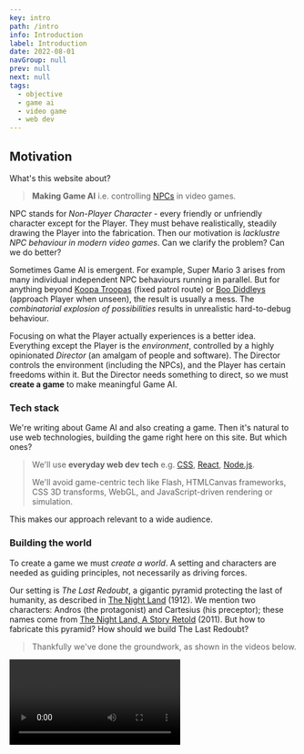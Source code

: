 ```yaml
---
key: intro
path: /intro
info: Introduction
label: Introduction
date: 2022-08-01
navGroup: null
prev: null
next: null
tags:
  - objective
  - game ai
  - video game
  - web dev
---
```



## Motivation

What's this website about?

> **Making Game AI** i.e. controlling [NPCs](https://en.wikipedia.org/wiki/Non-player_character) in video games.

NPC stands for _Non-Player Character_ - 
every friendly or unfriendly character except for the Player.
They must behave realistically, steadily drawing the Player into the fabrication.
Then our motivation is _lacklustre NPC behaviour in modern video games_.
Can we clarify the problem?
Can we do better?

Sometimes Game AI is emergent.
For example, Super Mario 3 arises from many individual independent NPC behaviours running in parallel.
But for anything beyond [Koopa Troopas](https://en.wikipedia.org/wiki/Koopa_Troopa) (fixed patrol route) or [Boo Diddleys](https://en.wikipedia.org/wiki/Boo_(character)) (approach Player when unseen),
the result is usually a mess.
The _combinatorial explosion of possibilities_ results in
unrealistic hard-to-debug behaviour.

Focusing on what the Player actually experiences is a better idea.
Everything except the Player is the _environment_, controlled by a highly opinionated _Director_ (an amalgam of people and software).
The Director controls the environment (including the NPCs), and the Player has certain freedoms within it.
But the Director needs something to direct,
so we must **create a game** to make meaningful Game AI.


### Tech stack

We're writing about Game AI and also creating a game.
Then it's natural to use web technologies, building the game right here on this site.
But which ones?

> We'll use **everyday web dev tech** e.g. [CSS](https://en.wikipedia.org/wiki/CSS), [React](https://en.wikipedia.org/wiki/React_(JavaScript_library)#Functional_components), [Node.js](https://en.wikipedia.org/wiki/Node.js).
>
> We'll avoid game-centric tech like Flash, HTMLCanvas frameworks, CSS 3D transforms, WebGL,
> and JavaScript-driven rendering or simulation.

This makes our approach relevant to a wide audience.


### Building the world

To create a game we must _create a world_.
A setting and characters are needed as guiding principles,
not necessarily as driving forces.

Our setting is _The Last Redoubt_, a gigantic pyramid protecting the last of humanity, as described in [The Night Land](https://en.wikipedia.org/wiki/The_Night_Land) (1912).
We mention two characters: Andros (the protagonist) and Cartesius (his preceptor);
these names come from [The Night Land, A Story Retold](https://en.wikipedia.org/wiki/The_Night_Land#Pastiche,_homages_and_sequels) (2011).
But how to fabricate this pyramid?
How should we build The Last Redoubt?

> Thankfully we've done the groundwork, as shown in the videos below.

<Video videoKey="intro-first-videos" />

<aside title="starship-geomorphs">

  The graphics above depict Geomorph 301 (a.k.a. _Bridge_) from Robert Pearce's [Starship Geomorphs 2.0](http://travellerrpgblog.blogspot.com/2018/10/the-starship-geomorphs-book-if-finally.html).
  Actually, we've recreated it using 9 of his [Starship Symbols](http://travellerrpgblog.blogspot.com/2020/08/starship-symbols-book.html).
  These wonderful assets provide one of the foundation stones upon which our game is built.

</aside>

What have we seen in the videos?

> **The game has a birdseye viewpoint**.
> Avoiding game-centric tech rules out 3D graphics, although isometric would still be possible.

> **The Player moves by navigating the [navmesh](https://en.wikipedia.org/wiki/Navigation_mesh#:~:text=A%20navigation%20mesh%2C%20or%20navmesh,video%20game%20AI%20in%202000.), opening nearby doors**.
> Mouse clicks are converted into world coordinates.
> Doors are styled clickable [divs](https://developer.mozilla.org/en-US/docs/Web/API/HTMLDivElement).

> **The Player interacts by clicking the mouse or touching the screen**.
> We avoid game-centric controls, using standard site interaction instead.

> **The Player is _situated_ with limited visual range**.
> We achieve this using two copies of the [same PNG](/geomorph/g-301--bridge.png "@new-tab"), one atop the other.
> The top one is inverted ([CSS filter](https://developer.mozilla.org/en-US/docs/Web/CSS/filter)) and masked ([CSS clip-path](https://developer.mozilla.org/en-US/docs/Web/CSS/clip-path)).

The camera ([CSS transforms](https://developer.mozilla.org/en-US/docs/Web/CSS/transform)) further restricts what can be seen, although one can peek by panning and zooming.
We've illustrated these points below.

<ImageCarousel
  id="intro-video-frames"
  width={200}
  height={400}
  peekWidth={80}
  baseSrc="/pics/intro-carousel/"
  items={[
    { src: 'birdseye.png', label: 'Birdseye Viewpoint' },
    { src: 'open-nearby-door.png', label: 'Open door via click/touch' },
    { src: 'click-navmesh.png', label: 'Click navmesh to walk' },
    { src: 'enter-door.png', label: 'Entering door changes view'},
    { src: 'can-go-round-corners.png', label: 'Navigate around corners' },
    { src: 'open-door-see-more.png', label: 'Open door & see more' },
    { src: 'pan-zoom-see-more.png', label: 'Pan-zoom to peek' },
  ]}
  blur
  imgStyles={{ marginTop: '-24px', height: 'calc(100% + 24px)' }}  // Crop
  labelTop="10%"
/>

Then our world is in-keeping with our [everyday web dev approach](#intro--tech-stack "@anchor").
We'll interact with the actual world in the next section.
For those itching to see how it is built, check out the CodeSandbox [here](https://codesandbox.io/s/tty-world-1-0s9wfl?file=/src/index.js "@new-tab").

### Directing the world

Let's not lose sight of our motivation: **understanding and improving Game AI**.
Rather than relying on Player-interaction with mostly independent parallel systems,
we'll intentionally modify/monitor the Player's experience.
Although a persistent world must exist,
it is the Player's experience we care about, not an ongoing simulation.

> Examples of PX (Player Experience) focused approach:
> - Spawn nearby enemies if the Player walks through 3 doors.
> - Build tension by only showing enemies at fringes of sight-polygon.
> - Tempt Player towards particular area, then ambush them.

The previous section saw some good progress towards fabricating a world.
But how to shape/control/direct it?

The [videos above](#intro-first-videos "@anchor") show a [_terminal_](https://xtermjs.org/ "@new-tab") i.e. the black window with mostly green text.
We can type commands into it and press enter to run them.
Commands are parsed using the excellent [mvdan-sh](https://www.npmjs.com/package/mvdan-sh),
and then interpreted by our own specially written interpreter.
Collectively they convert POSIX-like commands into JavaScript and execute it.

The terminal is central to our approach.
If Game AI (NPC behaviour) is the interaction between the Director (a human-software amalgam) and the Player,
then the Director _directs_ by running commands in one or more terminals,
including scripts and long-running processes.
Let's see an example.

1. Try clicking _interact_ below.

   After a few lines, you'll see repetitions __polling for cached query__
   (if not, click reset <Icon icon="refresh" small inline />).
   Clicking disable <Icon icon="cross-circle" small inline />,
   you'll see __paused session__ and the _interact_ button returns.

2. Press _interact_ again, and this time click on the 2nd tab.
   You'll see the world from the videos, we suggest you have a play around.

<Tabs
  id="intro-1"
  initEnabled={false}
  height={500}
  tabs={[
    [
      {
          type: 'terminal',
          filepath: 'intro-tty-1',
          env: { WORLD_KEY: 'intro-world-1', PROFILE: profileLookup['profile-1-a']() },
      },
      { type: 'component', filepath: 'intro-world-1' },
    ],
  ]}
  initHorizontal
  // persistLayout
/>

3. Finally return to the 1st tab and scroll to the top.

  | Line | Info |
  | --- | ----------- |
  | <InlineUniCode>ℹ️</InlineUniCode>`  Running /home/PROFILE` | The absolute path <InlineCode>/home/PROFILE</InlineCode> refers to a string i.e. the terminal's initialisation script. Try typing it into the terminal, or click and paste (easier on a mobile). |
  | `source /etc/util-1` | The 1st line of the script at `/home/PROFILE`. This command executes the script at <InlineCode>/etc/util-1</InlineCode>, defining various util functions. |
  | `source /etc/game-1` | From `/home/PROFILE`, <InlineCode>/etc/util-1</InlineCode> defines game-related functions. List all functions in the console via <InlineCode>declare \| log</InlineCode>. |
  | `await-world` | From `/home/PROFILE`, this command awaits a world with worldKey <InlineCode>/home/WORLD_KEY</InlineCode>. While polling it sends lines, as we saw. |

  What about the rest of `/home/PROFILE`?
  > It spawns Andros, sets him as the Player,
  > and finally initiates 3 long-running background processes.
  > That is,
  > (a) the camera tracks Andros,
  > (b) clicking the navmesh makes him walk,
  > (c) clicking outside the navmesh makes him turn.

We've made some videos illustrating the example above.

<Video videoKey="intro-world-tty-videos" />

### What we'll direct

__TODO__
- Story provides some guidance
- Teleglitch provides some guidance
- ...

<!-- Each terminal initially runs a script - its _profile_.

Let us begin by entering `/home/PROFILE` into the terminal. -->

<!-- Now, video games are a _lot of work_.
There's the story, characters, graphical style, user interface, assets, animation, level design, scripting and NPC behaviour.
Many systems must be created, collectively forming a cohesive whole.
One popular approach takes inspiration from films.
That is, the _story_ and _characters_ (including the player) sit on the podium, and the other systems bring them to life.

> To put Game AI on the podium, we've chosen a different role model:
>
> Web Development.

Web Development is a particular kind of Software Development.
It uses special purpose languages i.e. HTML, CSS and JavaScript.
We'll develop our game using the _everyday practices_ of a Web Developer.
This rules out game-centric technologies like Flash, Game Frameworks, CSS 3D transforms, and WebGL.
But it also makes our approach relevant to a wide audience. -->

<!-- TODO not just using Web as a platform; we're using it as a dev env too -->

<!-- Concerning the game systems, we've done the groundwork already.
This is just as well, else our investigation of Game AI would be on the distant horizon.
Consider the component below: -->

<!--
- This doesn't mean the story and characters are unimportant.
- We do not mean "use the Web as a platform"
-->
